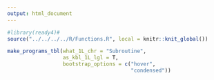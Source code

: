 ```yaml
---
output: html_document
---
```


```r
#library(ready4)#
source("../../../../R/Functions.R", local = knitr::knit_global())
```

```r
make_programs_tbl(what_1L_chr = "Subroutine",
                  as_kbl_1L_lgl = T,
                  bootstrap_options = c("hover", 
                                        "condensed"))
```



